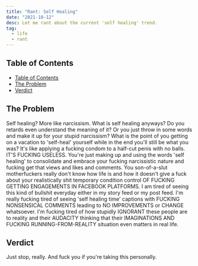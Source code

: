 ```yaml
---
title: "Rant: Self Healing"
date: "2021-10-12"
desc: Let me rant about the current 'self healing' trend.
tag:
  - life
  - rant
---
```


## Table of Contents

- [Table of Contents](#table-of-contents)
- [The Problem](#the-problem)
- [Verdict](#verdict)

## The Problem

Self healing? More like narcissism. What is self healing anyways? Do you retards even understand the meaning of it? Or you just throw in some words and make it up for your stupid narcissism? What is the point of you getting on a vacation to 'self-heal' yourself while in the end you'll still be what you was? It's like applying a fucking condom to a half-cut penis with no balls. IT'S FUCKING USELESS. You're just making up and using the words 'self healing' to consolidate and embrace your fucking narcissistic nature and fucking get that views and likes and comments. You son-of-a-slut motherfuckers really don't know how life is and how it doesn't give a fuck about your realistically shit temporary condition control OF FUCKING GETTING ENGAGEMENTS IN FACEBOOK PLATFORMS. I am tired of seeing this kind of bullshit everyday either in my story feed or my post feed. I'm really fucking tired of seeing 'self healing time' captions with FUCKING NONSENSICAL COMMENTS leading to NO IMPROVEMENTS or CHANGE whatsoever. I'm fucking tired of how stupidly IGNORANT these people are to reality and their AUDACITY thinking that their IMAGINATIONS AND FUCKING RUNNING-FROM-REALITY situation even matters in real life.

## Verdict

Just stop, really. And fuck you if you're taking this personally.
